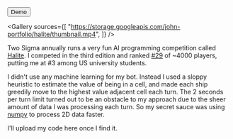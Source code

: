 
<ProjectLayout title="Halite III Bot">

<ButtonGroup>
  <Button icon="play_arrow" href="https://2018.halite.io/play/?game_id=5355837">
    Demo
  </Button>
</ButtonGroup>

<Gallery
  sources={[
    "https://storage.googleapis.com/john-portfolio/halite/thumbnail.mp4",
  ]}
/>

Two Sigma annually runs a very fun AI programming competition called [Halite](https://halite.io/). I competed in the third edition and ranked [#29](https://2018.halite.io/user/?user_id=8432) of ~4000 players, putting me at #3 among US university students.

I didn't use any machine learning for my bot. Instead I used a sloppy heuristic to estimate the value of being in a cell, and made each ship greedily move to the highest value adjacent cell each turn. The 2 seconds per turn limit turned out to be an obstacle to my approach due to the sheer amount of data I was processing each turn. So my secret sauce was using [numpy](https://numpy.org/) to process 2D data faster.

I'll upload my code here once I find it.

</ProjectLayout>
